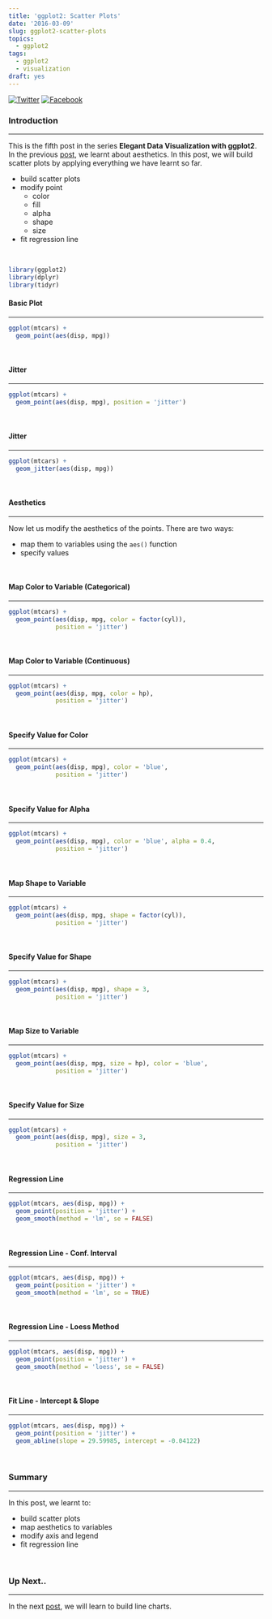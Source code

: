 ```yaml
---
title: 'ggplot2: Scatter Plots'
date: '2016-03-09'
slug: ggplot2-scatter-plots
topics:
  - ggplot2
tags:
  - ggplot2
  - visualization
draft: yes
---
```


[![Twitter](http://i.imgur.com/tXSoThF.png)](https://twitter.com/login?redirect_after_login=%2Fhome%3Fstatus)
[![Facebook](http://i.imgur.com/P3YfQoD.png)](https://www.facebook.com/sharer/sharer.php?u=)

### Introduction

<hr>

This is the fifth post in the series **Elegant Data Visualization with ggplot2**. In the previous [post](https://rsquaredacademy.github.io/blog/post/ggplot2-introduction-to-aesthetics/), we learnt about aesthetics. In this post, we will build scatter plots by applying everything we have learnt so far.

- build scatter plots
- modify point
    - color
    - fill
    - alpha
    - shape
    - size
- fit regression line

<br>

```r
library(ggplot2)
library(dplyr)
library(tidyr)
```

#### Basic Plot

<hr>

```r
ggplot(mtcars) +
  geom_point(aes(disp, mpg))
```

<br>

#### Jitter

<hr>

```r
ggplot(mtcars) +
  geom_point(aes(disp, mpg), position = 'jitter')
```

<br>

#### Jitter

<hr>

```r
ggplot(mtcars) +
  geom_jitter(aes(disp, mpg))
```

<br>

#### Aesthetics

<hr>

Now let us modify the aesthetics of the points. There are two ways:

- map them to variables using the `aes()` function
- specify values

<br>

#### Map Color to Variable (Categorical)

<hr>

```r
ggplot(mtcars) +
  geom_point(aes(disp, mpg, color = factor(cyl)), 
             position = 'jitter')
```

<br>

#### Map Color to Variable (Continuous)

<hr>

```r
ggplot(mtcars) +
  geom_point(aes(disp, mpg, color = hp), 
             position = 'jitter')
```

<br>

#### Specify Value for Color

<hr>

```r
ggplot(mtcars) +
  geom_point(aes(disp, mpg), color = 'blue', 
             position = 'jitter')
```

<br>

#### Specify Value for Alpha

<hr>

```r
ggplot(mtcars) +
  geom_point(aes(disp, mpg), color = 'blue', alpha = 0.4, 
             position = 'jitter')
```

<br>

#### Map Shape to Variable

<hr>

```r
ggplot(mtcars) +
  geom_point(aes(disp, mpg, shape = factor(cyl)),
             position = 'jitter')
```

<br>

#### Specify Value for Shape

<hr>

```r
ggplot(mtcars) +
  geom_point(aes(disp, mpg), shape = 3,
             position = 'jitter')
```

<br>

#### Map Size to Variable

<hr>

```r
ggplot(mtcars) +
  geom_point(aes(disp, mpg, size = hp), color = 'blue',
             position = 'jitter')
```

<br>

#### Specify Value for Size

<hr>

```r
ggplot(mtcars) +
  geom_point(aes(disp, mpg), size = 3,
             position = 'jitter')
```

<br>

#### Regression Line

<hr>

```r
ggplot(mtcars, aes(disp, mpg)) +
  geom_point(position = 'jitter') +
  geom_smooth(method = 'lm', se = FALSE)
```

<br>

#### Regression Line - Conf. Interval

<hr>

```r
ggplot(mtcars, aes(disp, mpg)) +
  geom_point(position = 'jitter') +
  geom_smooth(method = 'lm', se = TRUE)
```

<br>

#### Regression Line - Loess Method

<hr>

```r
ggplot(mtcars, aes(disp, mpg)) +
  geom_point(position = 'jitter') +
  geom_smooth(method = 'loess', se = FALSE)
```

<br>

#### Fit Line - Intercept & Slope

<hr>

```r
ggplot(mtcars, aes(disp, mpg)) +
  geom_point(position = 'jitter') +
  geom_abline(slope = 29.59985, intercept = -0.04122)
```

<br>

### Summary

<hr>

In this post, we learnt to:

- build scatter plots
- map aesthetics to variables
- modify axis and legend
- fit regression line

<br>

### Up Next..

<hr>

In the next [post](https://rsquaredacademy.github.io/blog/post/ggplot2-line-graphs/), we will learn to build line charts.

<br>

